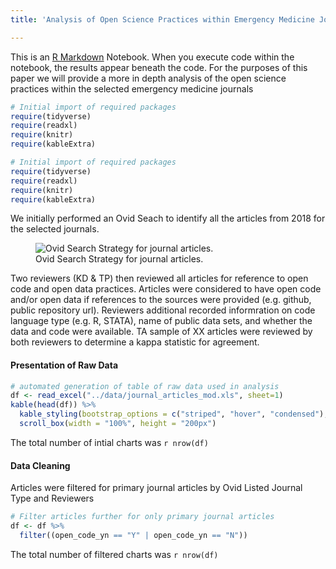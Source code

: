 ```yaml
---
title: 'Analysis of Open Science Practices within Emergency Medicine Journals '

---
```


This is an [R Markdown](http://rmarkdown.rstudio.com) Notebook. When you execute code within the notebook, the results appear beneath the code. For the purposes of this paper we will provide a more in depth analysis of the open science practices within the selected emergency medicine journals

```r
# Initial import of required packages
require(tidyverse)
require(readxl)
require(knitr)
require(kableExtra)
```


```r
# Initial import of required packages
require(tidyverse)
require(readxl)
require(knitr)
require(kableExtra)
```


We initially performed an Ovid Seach to identify all the articles from 2018 for the selected journals.

![Ovid Search Strategy for journal articles.](../data/ovid_search.png)

Two reviewers (KD & TP) then reviewed all articles for reference to open code and open data practices. Articles were considered to have open code and/or open data if references to the sources were provided (e.g. github, public repository url). Reviewers additional recorded informration on code language type (e.g. R, STATA), name of public data sets, and whether the data and code were available. TA sample of XX articles were reviewed by both reviewers to determine a kappa statistic for agreement.

#### Presentation of Raw Data
```r
# automated generation of table of raw data used in analysis
df <- read_excel("../data/journal_articles_mod.xls", sheet=1)
kable(head(df)) %>%
  kable_styling(bootstrap_options = c("striped", "hover", "condensed"), font_size = 7) %>%
  scroll_box(width = "100%", height = "200px")
```

The total number of intial charts was `r nrow(df) `

#### Data Cleaning
Articles were filtered for primary journal articles by Ovid Listed Journal Type
and Reviewers
```r
# Filter articles further for only primary journal articles 
df <- df %>%
  filter((open_code_yn == "Y" | open_code_yn == "N"))

```

The total number of filtered charts was `r nrow(df) `




